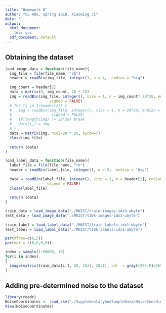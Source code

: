 ```yaml
---
title: "Homework 8"
author: "CS 498, Spring 2018, Xiaoming Ji"
date: ''
output:
  html_document:
    toc: yes
  pdf_document: default
---
```


## Obtaining the dataset

```r
load_image_data = function(file_name){
  img_file = file(file_name, "rb")
  header = readBin(img_file, integer(), n = 4,  endian = "big")
  
  img_count = header[2]
  data = matrix(0, img_count, 28 * 28)
  img = readBin(img_file, integer(), size = 1, n = img_count* 28*28, endian = "big", 
                    signed = FALSE)
  # for (i in 1:header[2]) {
  #   img = readBin(img_file, integer(), size = 1, n = 28*28, endian = "big", 
  #                  signed = FALSE)
  #   if(length(img) != 28*28) break
  #   data[i,] = img
  # }
  data = matrix(img, ncol=28 * 28, byrow=T)
  close(img_file)
  
  return (data)
}

load_label_data = function(file_name){
  label_file = file(file_name, "rb")
  header = readBin(label_file, integer(), n = 2,  endian = "big")
  
  data = readBin(label_file, integer(), size = 1, n = header[2], endian = "big", 
                   signed = FALSE)
  close(label_file)
  
  return (data)
}

train_data = load_image_data("./MNIST/train-images-idx3-ubyte")
test_data = load_image_data("./MNIST/t10k-images-idx3-ubyte")
  
train_label = load_label_data("./MNIST/train-labels-idx1-ubyte")
test_label = load_label_data("./MNIST/t10k-labels-idx1-ubyte")
```

```r
par(mfrow=c(6,5))
par(mar = c(0,0,0,0))

index = sample(1:60000, 10)
for(i in index)
{
  image(matrix(train_data[i,], 28, 28)[, 28:1], col  = gray((255:0)/255))
}
```

## Adding pre-determined noise to the dataset

```r
library(readr)
NoiseCoordinates <- read_csv("./SupplementaryAndSampleData/NoiseCoordinates.csv")
View(NoiseCoordinates)
```

